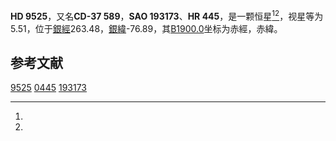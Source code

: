 {{Starbox begin
| name = HD 9525
}}
{{Starbox observe
| epoch = [[J2000.0|J2000.0]]
| constell = {{星座名待查}}<ref name=SIMBAD>{{cite web
 | url=http://simbad.u-strasbg.fr/simbad/sim-id?Ident=HR+445
 | title=Pulsating variable Star
 | publisher=Centre de Données astronomiques de Strasbourg
 | work=SIMBAD
 | accessdate=2012-07-13
 | archive-date=2020-03-24
 | archive-url=https://web.archive.org/web/20200324084202/http://simbad.u-strasbg.fr/simbad/sim-id?Ident=HR+445
 | dead-url=no
 }}</ref><ref name=DATA>{{cite web
 | url=http://vizier.u-strasbg.fr/viz-bin/VizieR-5?-out.add=.&-source=5050&-corr=PK=HR&-out.max=9999&HR=445
 | title=VizieR Detailed Page
 | accessdate=2012-07-13
 | archive-date=2019-02-16
 | archive-url=https://web.archive.org/web/20190216122542/http://vizier.u-strasbg.fr/viz-bin/VizieR-5?-out.add=.&-source=5050&-corr=PK=HR&-out.max=9999&HR=445
 | dead-url=no
 }}</ref>
| 星官 = 
| ra = {{RA|1|32|56}}<ref name=SIMBAD /><ref name=DATA />
| dec = {{DEC|-36|51|55}}<ref name=SIMBAD /><ref name=DATA />
| appmag_v = 5.51<ref name=SIMBAD /><ref name=DATA />
}}
{{Starbox character
| class = K0III<ref name=SIMBAD /><ref name=DATA />
| b-v = 1.02<ref name=SIMBAD /><ref name=DATA />
| u-b = <ref name=SIMBAD /><ref name=DATA />
| r-i = <ref name=SIMBAD /><ref name=DATA />
| variable = 
}}
{{Starbox astrometry
| radial_v = 
| prop_mo_ra = 13
| parallax = 0.007
| p_error = 
}}
{{Starbox catalog
| names =CD-37 589，[[SAO星表|SAO]] 193173，[[HD星表|HD]] 9525，[[HR星表|HR]] 445}}
{{Starbox reference |Simbad=HR+445}}
{{Starbox end}}

'''HD 9525'''，又名'''CD-37 589'''，'''SAO 193173'''、'''HR 445'''，是一颗恒星<ref name=SIMBAD /><ref name=DATA />，视星等为5.51，位于[[銀道座標系|銀經]]263.48，[[銀道座標系|銀緯]]-76.89，其[[B1900.0|B1900.0]]坐标为赤經{{RA|1|28|27.6}}，赤緯{{DEC|-37|-76.89|43}}。

== 参考文献 ==
{{reflist}}

{{star-stub}}

[[Category:HD和HDE天體|9525]]
[[Category:HR天體|0445]]
[[Category:SAO天體|193173]]